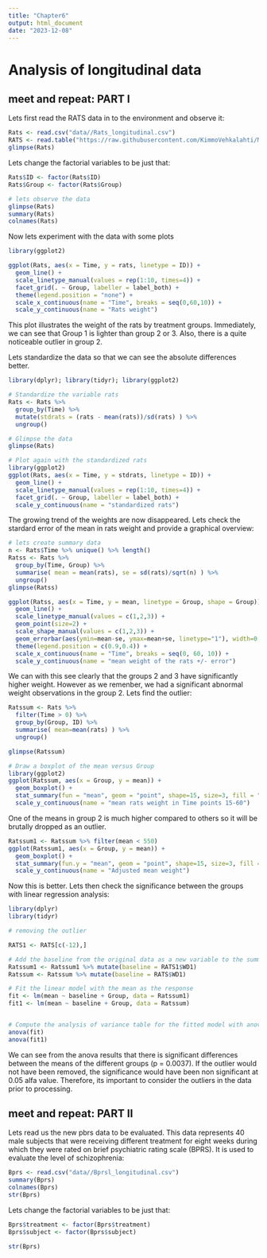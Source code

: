 ```yaml
---
title: "Chapter6"
output: html_document
date: "2023-12-08"
---
```


# Analysis of longitudinal data

## meet and repeat: PART I

Lets first read the RATS data in to the environment and observe it:
```r
Rats <- read.csv("data//Rats_longitudinal.csv")
RATS <- read.table("https://raw.githubusercontent.com/KimmoVehkalahti/MABS/master/Examples/data/rats.txt", header = TRUE, sep = '\t')
glimpse(Rats)
```
Lets change the factorial variables to be just that:
```r
Rats$ID <- factor(Rats$ID)
Rats$Group <- factor(Rats$Group)

# lets observe the data
glimpse(Rats)
summary(Rats)
colnames(Rats)
```
Now lets experiment with the data with some plots

```r
library(ggplot2)

ggplot(Rats, aes(x = Time, y = rats, linetype = ID)) +
  geom_line() +
  scale_linetype_manual(values = rep(1:10, times=4)) +
  facet_grid(. ~ Group, labeller = label_both) +
  theme(legend.position = "none") + 
  scale_x_continuous(name = "Time", breaks = seq(0,60,10)) +
  scale_y_continuous(name = "Rats weight")
```

This plot illustrates the weight of the rats by treatment groups. Immediately, we can see that Group 1 is lighter than group 2 or 3. Also, there is a quite noticeable outlier in group 2. 

Lets standardize the data so that we can see the absolute differences better.
```r
library(dplyr); library(tidyr); library(ggplot2)

# Standardize the variable rats
Rats <- Rats %>%
  group_by(Time) %>%
  mutate(stdrats = (rats - mean(rats))/sd(rats) ) %>%
  ungroup()

# Glimpse the data
glimpse(Rats)

# Plot again with the standardized rats
library(ggplot2)
ggplot(Rats, aes(x = Time, y = stdrats, linetype = ID)) +
  geom_line() +
  scale_linetype_manual(values = rep(1:10, times=4)) +
  facet_grid(. ~ Group, labeller = label_both) +
  scale_y_continuous(name = "standardized rats")

```

The growing trend of the weights are now disappeared. Lets check the stardard error of the mean in rats weight and provide a graphical overview:
```r
# lets create summary data 
n <- Rats$Time %>% unique() %>% length()
Ratss <- Rats %>%
  group_by(Time, Group) %>%
  summarise( mean = mean(rats), se = sd(rats)/sqrt(n) ) %>%
  ungroup()
glimpse(Ratss)

ggplot(Ratss, aes(x = Time, y = mean, linetype = Group, shape = Group)) +
  geom_line() +
  scale_linetype_manual(values = c(1,2,3)) +
  geom_point(size=2) +
  scale_shape_manual(values = c(1,2,3)) +
  geom_errorbar(aes(ymin=mean-se, ymax=mean+se, linetype="1"), width=0.3) +
  theme(legend.position = c(0.9,0.4)) +
  scale_x_continuous(name = "Time", breaks = seq(0, 60, 10)) +
  scale_y_continuous(name = "mean weight of the rats +/- error")
```
We can with this see clearly that the groups 2 and 3 have significantly higher weight. However as we remenber, we had a significant abnormal weight observations in the group 2. Lets find the outlier:

```r
Ratssum <- Rats %>%
  filter(Time > 0) %>%
  group_by(Group, ID) %>%
  summarise( mean=mean(rats) ) %>%
  ungroup()

glimpse(Ratssum)

# Draw a boxplot of the mean versus Group
library(ggplot2)
ggplot(Ratssum, aes(x = Group, y = mean)) +
  geom_boxplot() +
  stat_summary(fun = "mean", geom = "point", shape=15, size=3, fill = "pink") +
  scale_y_continuous(name = "mean rats weight in Time points 15-60")


```
One of the means in group 2 is much higher compared to others so it will be brutally dropped as an outlier.

```r
Ratssum1 <- Ratssum %>% filter(mean < 550)
ggplot(Ratssum1, aes(x = Group, y = mean)) +
  geom_boxplot() +
  stat_summary(fun.y = "mean", geom = "point", shape=15, size=3, fill = "pink") +
  scale_y_continuous(name = "Adjusted mean weight")
```
Now this is better. Lets then check the significance between the groups with linear regression analysis:

```r
library(dplyr)
library(tidyr)

# removing the outlier

RATS1 <- RATS[c(-12),]

# Add the baseline from the original data as a new variable to the summary data
Ratssum1 <- Ratssum1 %>% mutate(baseline = RATS1$WD1)
Ratssum <- Ratssum %>% mutate(baseline = RATS$WD1)

# Fit the linear model with the mean as the response 
fit <- lm(mean ~ baseline + Group, data = Ratssum1)
fit1 <- lm(mean ~ baseline + Group, data = Ratssum)


# Compute the analysis of variance table for the fitted model with anova()
anova(fit)
anova(fit1)

```
We can see from the anova results that there is significant differences between the means of the different groups (p = 0.0037). If the outlier would not have been removed, the significance would have been non significant at 0.05 alfa value. Therefore, its important to consider the outliers in the data prior to processing.

## meet and repeat: PART II

Lets read us the new pbrs data to be evaluated. This data represents 40 male subjects that were receiving different treatment for eight weeks during which they were rated on brief psychiatric rating scale (BPRS). It is used to evaluate the level of schizophrenia:

```r
Bprs <- read.csv("data//Bprsl_longitudinal.csv")
summary(Bprs)
colnames(Bprs)
str(Bprs)

```

Lets change the factorial variables to be just that:

```r
Bprs$treatment <- factor(Bprs$treatment)
Bprs$subject <- factor(Bprs$subject)

str(Bprs)
```














